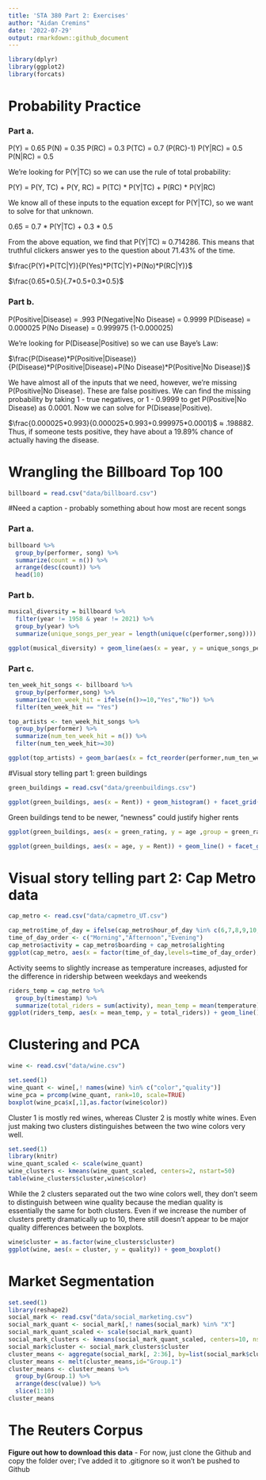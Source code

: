 ---
title: 'STA 380 Part 2: Exercises'
author: "Aidan Cremins"
date: '2022-07-29'
output: rmarkdown::github_document
---

```{r}
library(dplyr)
library(ggplot2)
library(forcats)
```


# Probability Practice

### Part a.

P(Y) = 0.65
P(N) = 0.35
P(RC) = 0.3
P(TC) = 0.7 (P(RC)-1)
P(Y|RC) = 0.5
P(N|RC) = 0.5

We're looking for P(Y|TC) so we can use the rule of total probability:

P(Y) = P(Y, TC) + P(Y, RC) = P(TC) * P(Y|TC) + P(RC) * P(Y|RC)

We know all of these inputs to the equation except for P(Y|TC), so we want to solve for that unknown.

0.65 = 0.7 * P(Y|TC) + 0.3 * 0.5

From the above equation, we find that P(Y|TC) $\approx$ 0.714286. This means that truthful clickers answer yes to the question about 71.43% of the time.

$\frac{P(Y)*P(TC|Y)}{P(Yes)*P(TC|Y)+P(No)*P(RC|Y)}$

$\frac{0.65*0.5}{.7*0.5+0.3*0.5}$

### Part b.

P(Positive|Disease) = .993
P(Negative|No Disease) = 0.9999
P(Disease) = 0.000025
P(No Disease) = 0.999975 (1-0.000025)

We're looking for P(Disease|Positive) so we can use Baye's Law:

$\frac{P(Disease)*P(Positive|Disease)}{P(Disease)*P(Positive|Disease)+P(No Disease)*P(Positive|No Disease)}$

We have almost all of the inputs that we need, however, we're missing P(Positive|No Disease). These are false positives. We can find the missing probability by taking 1 - true negatives, or 1 - 0.9999 to get P(Positive|No Disease) as 0.0001. Now we can solve for P(Disease|Positive).

$\frac{0.000025*0.993}{0.000025*0.993+0.999975*0.0001}$ $\approx$ .198882. Thus, if someone tests positive, they have about a 19.89% chance of actually having the disease.

# Wrangling the Billboard Top 100

```{r}
billboard = read.csv("data/billboard.csv")
```

#Need a caption - probably something about how most are recent songs

### Part a.

```{r}
billboard %>%
  group_by(performer, song) %>%
  summarize(count = n()) %>%
  arrange(desc(count)) %>%
  head(10)
```

### Part b.

```{r}
musical_diversity = billboard %>%
  filter(year != 1958 & year != 2021) %>%
  group_by(year) %>%
  summarize(unique_songs_per_year = length(unique(c(performer,song))))

ggplot(musical_diversity) + geom_line(aes(x = year, y = unique_songs_per_year))
```

### Part c.

```{r}
ten_week_hit_songs <- billboard %>%
  group_by(performer,song) %>%
  summarize(ten_week_hit = ifelse(n()>=10,"Yes","No")) %>%
  filter(ten_week_hit == "Yes")

top_artists <- ten_week_hit_songs %>%
  group_by(performer) %>%
  summarize(num_ten_week_hit = n()) %>%
  filter(num_ten_week_hit>=30)

ggplot(top_artists) + geom_bar(aes(x = fct_reorder(performer,num_ten_week_hit), y = num_ten_week_hit),stat = "identity") + coord_flip()
```

#Visual story telling part 1: green buildings

```{r}
green_buildings = read.csv("data/greenbuildings.csv")
```

```{r}
ggplot(green_buildings, aes(x = Rent)) + geom_histogram() + facet_grid(.~green_rating)
```

Green buildings tend to be newer, "newness" could justify higher rents
```{r}
ggplot(green_buildings, aes(x = green_rating, y = age ,group = green_rating)) + geom_boxplot()
```

```{r}
ggplot(green_buildings, aes(x = age, y = Rent)) + geom_line() + facet_grid(. ~ green_rating)
```

# Visual story telling part 2: Cap Metro data

```{r}
cap_metro <- read.csv("data/capmetro_UT.csv")
```
```{r}
cap_metro$time_of_day = ifelse(cap_metro$hour_of_day %in% c(6,7,8,9,10,11),"Morning",ifelse(cap_metro$hour_of_day %in% c(12,13,14,15,16),"Afternoon","Evening"))
time_of_day_order <- c("Morning","Afternoon","Evening")
cap_metro$activity = cap_metro$boarding + cap_metro$alighting
ggplot(cap_metro, aes(x = factor(time_of_day,levels=time_of_day_order), y = activity)) + geom_bar(stat="identity") + facet_grid(. ~ weekend)
```

Activity seems to slightly increase as temperature increases, adjusted for the difference in ridership between weekdays and weekends
```{r}
riders_temp = cap_metro %>%
  group_by(timestamp) %>%
  summarize(total_riders = sum(activity), mean_temp = mean(temperature), weekend = weekend)
ggplot(riders_temp, aes(x = mean_temp, y = total_riders)) + geom_line()+facet_grid(.~weekend)
```

# Clustering and PCA

```{r}
wine <- read.csv("data/wine.csv")
```

```{r}
set.seed(1)
wine_quant <- wine[,! names(wine) %in% c("color","quality")]
wine_pca = prcomp(wine_quant, rank=10, scale=TRUE)
boxplot(wine_pca$x[,1],as.factor(wine$color))
```

Cluster 1 is mostly red wines, whereas Cluster 2 is mostly white wines. Even just making two clusters distinguishes between the two wine colors very well. 
```{r}
set.seed(1)
library(knitr)
wine_quant_scaled <- scale(wine_quant)
wine_clusters <- kmeans(wine_quant_scaled, centers=2, nstart=50)
table(wine_clusters$cluster,wine$color)
```

While the 2 clusters separated out the two wine colors well, they don't seem to distinguish between wine quality because the median quality is essentially the same for both clusters. Even if we increase the number of clusters pretty dramatically up to 10, there still doesn't appear to be major quality differences between the boxplots.
```{r}
wine$cluster = as.factor(wine_clusters$cluster)
ggplot(wine, aes(x = cluster, y = quality)) + geom_boxplot()
```

# Market Segmentation

```{r}
set.seed(1)
library(reshape2)
social_mark <- read.csv("data/social_marketing.csv")
social_mark_quant <- social_mark[,! names(social_mark) %in% "X"]
social_mark_quant_scaled <- scale(social_mark_quant)
social_mark_clusters <- kmeans(social_mark_quant_scaled, centers=10, nstart=50)
social_mark$cluster <- social_mark_clusters$cluster
cluster_means <- aggregate(social_mark[, 2:36], by=list(social_mark$cluster), mean)
cluster_means <- melt(cluster_means,id="Group.1")
cluster_means <- cluster_means %>% 
  group_by(Group.1) %>%
  arrange(desc(value)) %>% 
  slice(1:10)
cluster_means
```

# The Reuters Corpus

**Figure out how to download this data**
- For now, just clone the Github and copy the folder over; I've added it to .gitignore so it won't be pushed to Github

```{r}

```